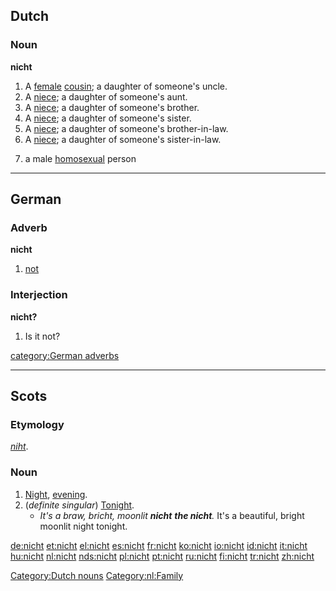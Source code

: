 ==Dutch==

===Noun===
'''nicht'''

# A [[female]] [[cousin]]; a daughter of someone's uncle.
# A [[niece]]; a daughter of someone's aunt.
# A [[niece]]; a daughter of someone's brother.
# A [[niece]]; a daughter of someone's sister.
# A [[niece]]; a daughter of someone's brother-in-law.
# A [[niece]]; a daughter of someone's sister-in-law.
# {{derogatory}} a male [[homosexual]] person

[[Category:Dutch nouns]]
[[Category:nl:Family]]

----

==German==

===Adverb===
'''nicht'''

# [[not]]

===Interjection===
'''nicht?'''

# Is it not?

[[category:German adverbs]]

----

==Scots==

===Etymology===
{{OE.|sco}} ''[[niht]]''.

===Noun===
{{sco-noun}}

# [[night|Night]], [[evening]].
# (''definite singular'') [[tonight|Tonight]].
#*''It's a braw, bricht, moonlit '''nicht''' '''the nicht'''.''  It's a beautiful, bright moonlit night tonight.

[[de:nicht]]
[[et:nicht]]
[[el:nicht]]
[[es:nicht]]
[[fr:nicht]]
[[ko:nicht]]
[[io:nicht]]
[[id:nicht]]
[[it:nicht]]
[[hu:nicht]]
[[nl:nicht]]
[[nds:nicht]]
[[pl:nicht]]
[[pt:nicht]]
[[ru:nicht]]
[[fi:nicht]]
[[tr:nicht]]
[[zh:nicht]]